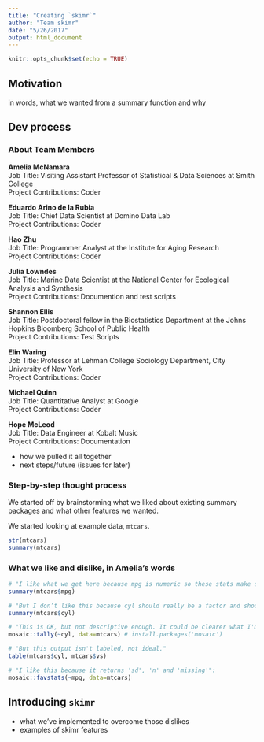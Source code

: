 ```yaml
---
title: "Creating `skimr`"
author: "Team skimr"
date: "5/26/2017"
output: html_document
---
```


```r
knitr::opts_chunk$set(echo = TRUE)
```

## Motivation 

in words, what we wanted from a summary function and why

## Dev process

### About Team Members

**Amelia McNamara**  
Job Title: Visiting Assistant Professor of Statistical & Data Sciences at Smith College  
Project Contributions: Coder

**Eduardo Arino de la Rubia**  
Job Title: Chief Data Scientist at Domino Data Lab    
Project Contributions: Coder

**Hao Zhu**  
Job Title: Programmer Analyst at the Institute for Aging Research  
Project Contributions: Coder

**Julia Lowndes**  
Job Title: Marine Data Scientist at the National Center for Ecological Analysis and Synthesis   
Project Contributions: Documention and test scripts

**Shannon Ellis**  
Job Title: Postdoctoral fellow in the Biostatistics Department at the Johns Hopkins Bloomberg School of Public Health  
Project Contributions: Test Scripts

**Elin Waring**  
Job Title: Professor at Lehman College Sociology Department, City University of New York  
Project Contributions: Coder

**Michael Quinn**  
Job Title: Quantitative Analyst at Google  
Project Contributions: Coder

**Hope McLeod**  
Job Title: Data Engineer at Kobalt Music  
Project Contributions: Documentation

- how we pulled it all together
- next steps/future (issues for later)

### Step-by-step thought process

We started off by brainstorming what we liked about existing summary packages and what other features we wanted. 

We started looking at example data, `mtcars`. 

```r
str(mtcars)
summary(mtcars)
```


### What we like and dislike, in Amelia's words

```r
# "I like what we get here because mpg is numeric so these stats make sense:" 
summary(mtcars$mpg) 

# "But I don’t like this because cyl should really be a factor and shouldn't have these stats:"
summary(mtcars$cyl)

# "This is OK, but not descriptive enough. It could be clearer what I'm looking at."
mosaic::tally(~cyl, data=mtcars) # install.packages('mosaic')

# "But this output isn't labeled, not ideal." 
table(mtcars$cyl, mtcars$vs)

# "I like this because it returns 'sd', 'n' and 'missing'":
mosaic::favstats(~mpg, data=mtcars) 
```

## Introducing `skimr`



- what we've implemented to overcome those dislikes
- examples of skimr features

